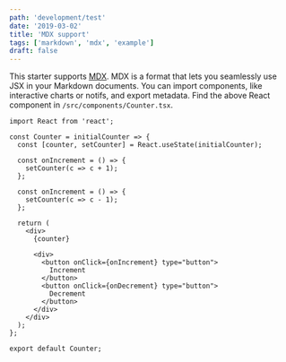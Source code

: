 ```yaml
---
path: 'development/test'
date: '2019-03-02'
title: 'MDX support'
tags: ['markdown', 'mdx', 'example']
draft: false
---
```






This starter supports [MDX](https://mdxjs.com). MDX is a format that lets you
<Counter/>
seamlessly use JSX in your Markdown documents. You can import components, like
interactive charts or notifs, and export metadata.
Find the above React component in `/src/components/Counter.tsx`.

```jsx{1,4-6}
import React from 'react';

const Counter = initialCounter => {
  const [counter, setCounter] = React.useState(initialCounter);

  const onIncrement = () => {
    setCounter(c => c + 1);
  };

  const onIncrement = () => {
    setCounter(c => c - 1);
  };

  return (
    <div>
      {counter}

      <div>
        <button onClick={onIncrement} type="button">
          Increment
        </button>
        <button onClick={onDecrement} type="button">
          Decrement
        </button>
      </div>
    </div>
  );
};

export default Counter;
```
